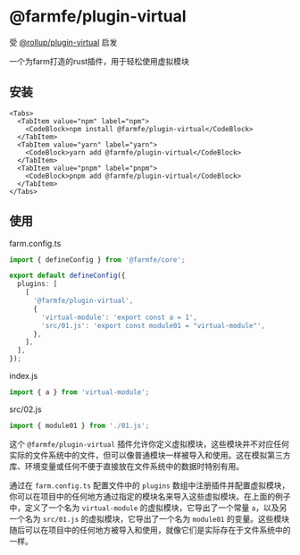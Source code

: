 
# @farmfe/plugin-virtual

受 [@rollup/plugin-virtual](https://www.npmjs.com/package/@rollup/plugin-virtual) 启发

一个为farm打造的rust插件，用于轻松使用虚拟模块

## 安装

```plaintext
<Tabs>
  <TabItem value="npm" label="npm">
    <CodeBlock>npm install @farmfe/plugin-virtual</CodeBlock>
  </TabItem>
  <TabItem value="yarn" label="yarn">
    <CodeBlock>yarn add @farmfe/plugin-virtual</CodeBlock>
  </TabItem>
  <TabItem value="pnpm" label="pnpm">
    <CodeBlock>pnpm add @farmfe/plugin-virtual</CodeBlock>
  </TabItem>
</Tabs>
```

## 使用

farm.config.ts

```typescript
import { defineConfig } from '@farmfe/core';

export default defineConfig({
  plugins: [
    [
      '@farmfe/plugin-virtual',
      {
        'virtual-module': 'export const a = 1',
        'src/01.js': 'export const module01 = "virtual-module"',
      },
    ],
  ],
});
```

index.js

```javascript
import { a } from 'virtual-module';
```

src/02.js

```javascript
import { module01 } from './01.js';
```

这个 `@farmfe/plugin-virtual` 插件允许你定义虚拟模块，这些模块并不对应任何实际的文件系统中的文件，但可以像普通模块一样被导入和使用。这在模拟第三方库、环境变量或任何不便于直接放在文件系统中的数据时特别有用。

通过在 `farm.config.ts` 配置文件中的 `plugins` 数组中注册插件并配置虚拟模块，你可以在项目中的任何地方通过指定的模块名来导入这些虚拟模块。在上面的例子中，定义了一个名为 `virtual-module` 的虚拟模块，它导出了一个常量 `a`，以及另一个名为 `src/01.js` 的虚拟模块，它导出了一个名为 `module01` 的变量。这些模块随后可以在项目中的任何地方被导入和使用，就像它们是实际存在于文件系统中的一样。
